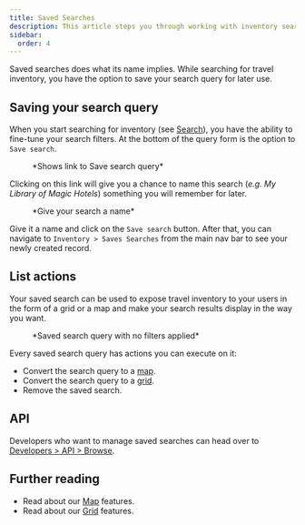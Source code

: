 ```yaml
---
title: Saved Searches
description: This article steps you through working with inventory search results that you want to sell.
sidebar:
  order: 4
---
```



Saved searches does what its name implies. While searching for travel inventory, you have the option to save your search query for later use.

## Saving your search query

When you start searching for inventory (see [Search](/studio/search)), you have the ability to fine-tune your search filters. 
At the bottom of the query form is the option to `Save search`.

<figure>
<CloudinaryImage 
      width="350"
      height="329"
      resize="scale"
      quality="best"
      alt="Save a search"
      src="academy/save-search" 
      errorImage="noimage_opaque_nyrtl0.png"
    />
    <figcaption>*Shows link to Save search query*</figcaption>
</figure>

Clicking on this link will give you a chance to name this search (*e.g. My Library of Magic Hotels*) something you will remember for later.

<figure>
<CloudinaryImage 
      width="350"
      height="329"
      resize="scale"
      quality="best"
      alt="Give your search a name"
      src="academy/name-save-search" 
      errorImage="noimage_opaque_nyrtl0.png"
    />
    <figcaption>*Give your search a name*</figcaption>
</figure>

Give it a name and click on the `Save search` button. After that, you can navigate to `Inventory > Saves Searches` from the main nav bar to see your newly created record.

## List actions

Your saved search can be used to expose travel inventory to your users in the form of a grid or a map and make your search results display in the way you want.

<figure>
<CloudinaryImage 
      width="700"
      height="939"
      resize="scale"
      quality="best"
      alt="Saved search actions"
      src="academy/saved-search-actions" 
      errorImage="noimage_opaque_nyrtl0.png"
    />
    <figcaption>*Saved search query with no filters applied*</figcaption>
</figure>

Every saved search query has actions you can execute on it:

- Convert the search query to a [map](/studio/maps). 
- Convert the search query to a [grid](/studio/grids).
- Remove the saved search.

## API

Developers who want to manage saved searches can head over to [Developers > API > Browse](/developers/apis/#browse-api).

## Further reading

- Read about our [Map](/studio/maps) features.
- Read about our [Grid](/studio/grids) features.